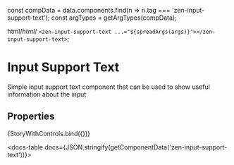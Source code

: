 
const compData = data.components.find(n => n.tag === 'zen-input-support-text');
const argTypes = getArgTypes(compData);

<Meta title="Forms/一Fragments/Input Support Text" component="zen-input-support-text" argTypes={argTypes} />

  html/*html*/ ` <zen-input-support-text ...="${spreadArgs(args)}"></zen-input-support-text> `;

# Input Support Text

Simple input support text component that can be used to show useful information about the input

## Properties

<Canvas>
  <Story
    name="default"
    args={{
      ...getDefaultArgs(argTypes),
    }}
  >
    {StoryWithControls.bind({})}
  </Story>
</Canvas>

<ArgsTable story="default" />

<docs-table docs={JSON.stringify(getComponentData('zen-input-support-text'))}></docs-table>
